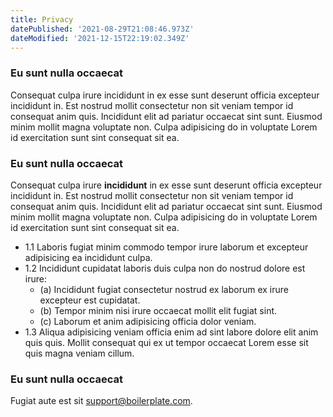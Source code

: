 ```yaml
---
title: Privacy
datePublished: '2021-08-29T21:08:46.973Z'
dateModified: '2021-12-15T22:19:02.349Z'
---
```


### Eu sunt nulla occaecat

Consequat culpa irure incididunt in ex esse sunt deserunt officia excepteur incididunt in. Est nostrud mollit consectetur non sit veniam tempor id consequat anim quis. Incididunt elit ad pariatur occaecat sint sunt. Eiusmod minim mollit magna voluptate non. Culpa adipisicing do in voluptate Lorem id exercitation sunt sint consequat sit ea.

### Eu sunt nulla occaecat

Consequat culpa irure **incididunt** in ex esse sunt deserunt officia excepteur incididunt in. Est nostrud mollit consectetur non sit veniam tempor id consequat anim quis. Incididunt elit ad pariatur occaecat sint sunt. Eiusmod minim mollit magna voluptate non. Culpa adipisicing do in voluptate Lorem id exercitation sunt sint consequat sit ea.

- 1.1 Laboris fugiat minim commodo tempor irure laborum et excepteur adipisicing ea incididunt culpa.
- 1.2 Incididunt cupidatat laboris duis culpa non do nostrud dolore est irure:
  - (a) Incididunt fugiat consectetur nostrud ex laborum ex irure excepteur est cupidatat.
  - (b) Tempor minim nisi irure occaecat mollit elit fugiat sint.
  - (c) Laborum et anim adipisicing officia dolor veniam.
- 1.3 Aliqua adipisicing veniam officia enim ad sint labore dolore elit anim quis quis. Mollit consequat qui ex ut tempor occaecat Lorem esse sit quis magna veniam cillum.

### Eu sunt nulla occaecat

Fugiat aute est sit [support@boilerplate.com](mailto:support@boilerplate.com).
